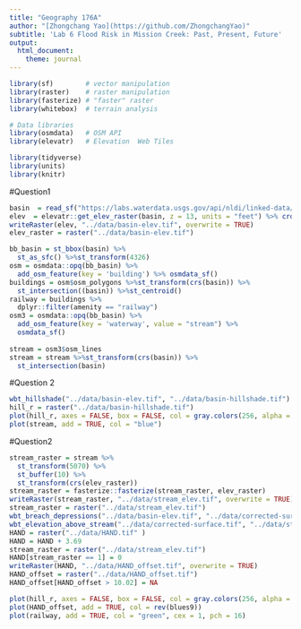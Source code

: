 ```yaml
---
title: "Geography 176A"
author: "[Zhongchang Yao](https://github.com/ZhongchangYao)"
subtitle: 'Lab 6 Flood Risk in Mission Creek: Past, Present, Future'
output:
  html_document:
    theme: journal
---
```


```R
library(sf)        # vector manipulation
library(raster)    # raster manipulation
library(fasterize) # "faster" raster
library(whitebox)  # terrain analysis

# Data libraries
library(osmdata)   # OSM API
library(elevatr)   # Elevation  Web Tiles

library(tidyverse)
library(units)
library(knitr)
```


#Question1

```R

basin  = read_sf("https://labs.waterdata.usgs.gov/api/nldi/linked-data/nwissite/USGS-11119750/basin/")
elev  = elevatr::get_elev_raster(basin, z = 13, units = "feet") %>% crop(basin) %>%mask(basin)
writeRaster(elev, "../data/basin-elev.tif", overwrite = TRUE)
elev_raster = raster("../data/basin-elev.tif")
```

```R
bb_basin = st_bbox(basin) %>%
  st_as_sfc() %>%st_transform(4326)
osm = osmdata::opq(bb_basin) %>% 
  add_osm_feature(key = 'building') %>% osmdata_sf()
buildings = osm$osm_polygons %>%st_transform(crs(basin)) %>%
  st_intersection((basin)) %>%st_centroid()
railway = buildings %>% 
  dplyr::filter(amenity == "railway")
osm3 = osmdata::opq(bb_basin) %>% 
  add_osm_feature(key = 'waterway', value = "stream") %>%
  osmdata_sf() 
    
stream = osm3$osm_lines
stream = stream %>%st_transform(crs(basin)) %>%
  st_intersection(basin)
```


#Question 2
```R
wbt_hillshade("../data/basin-elev.tif", "../data/basin-hillshade.tif")
hill_r = raster("../data/basin-hillshade.tif")
plot(hill_r, axes = FALSE, box = FALSE, col = gray.colors(256, alpha = 0.5), main = "Hillshade")
plot(stream, add = TRUE, col = "blue")
```


#Question2
```R
stream_raster = stream %>%
  st_transform(5070) %>%
  st_buffer(10) %>%
  st_transform(crs(elev_raster))
stream_raster = fasterize::fasterize(stream_raster, elev_raster)
writeRaster(stream_raster, "../data/stream_elev.tif", overwrite = TRUE)
stream_raster = raster("../data/stream_elev.tif")
wbt_breach_depressions("../data/basin-elev.tif", "../data/corrected-surface.tif")
wbt_elevation_above_stream("../data/corrected-surface.tif", "../data/stream_elev.tif", "../data/HAND.tif" )
HAND = raster("../data/HAND.tif" ) 
HAND = HAND + 3.69
stream_raster = raster("../data/stream_elev.tif")
HAND[stream_raster == 1] = 0
writeRaster(HAND, "../data/HAND_offset.tif", overwrite = TRUE)
HAND_offset = raster("../data/HAND_offset.tif")
HAND_offset[HAND_offset > 10.02] = NA
```

```R
plot(hill_r, axes = FALSE, box = FALSE, col = gray.colors(256, alpha = 0.5), legend = FALSE)
plot(HAND_offset, add = TRUE, col = rev(blues9))
plot(railway, add = TRUE, col = "green", cex = 1, pch = 16)
```

